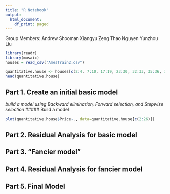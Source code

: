 ```yaml
---
title: "R Notebook"
output:
  html_document:
    df_print: paged
---
```


Group Members:
Andrew Shooman
Xiangyu Zeng
Thao Nguyen
Yunzhou Liu

```r
library(readr)
library(mosaic)
houses = read_csv("AmesTrain2.csv")
```

```r
quantitative.house <- houses[c(2:4, 7:10, 17:19, 23:30, 32:33, 35:36, 39:42)]
head(quantitative.house)
```

## Part 1. Create an initial basic model
*build a model using Backward elimination, Forward selection, and Stepwise selection*
##### Build a model
```r
plot(quantitative.house$Price~., data=quantitative.house[c(2:26)])
```


## Part 2. Residual Analysis for basic model


## Part 3. "Fancier model"


## Part 4. Residual Analysis for fancier model


## Part 5. Final Model

